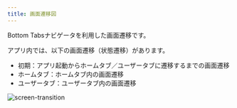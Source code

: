 ```yaml
---
title: 画面遷移図
---
```


Bottom Tabsナビゲータを利用した画面遷移です。

アプリ内では、以下の画面遷移（状態遷移）があります。

<!-- textlint-disable prh -->
- 初期：アプリ起動からホームタブ／ユーザータブに遷移するまでの画面遷移
- ホームタブ：ホームタブ内の画面遷移
- ユーザータブ：ユーザータブ内の画面遷移
<!-- textlint-enable prh -->

![screen-transition](screen-transitions.drawio.png)

